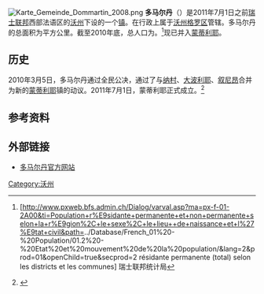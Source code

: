 [[File:Karte_Gemeinde_Dommartin_2008.png|thumb]]
'''多马尔丹'''（{{lang-fr|Dommartin}}）是2011年7月1日之前[[瑞士联邦|瑞士联邦]]西部法语区的[[沃州|沃州]]下设的一个[[瑞士市镇|镇]]。在行政上属于[[沃州格罗区|沃州格罗区]]管辖。多马尔丹的总面积为{{smn|2.94|5|100}}平方公里。截至2010年底，总人口为{{smn|266|6}}。<ref>{{fr}}[http://www.pxweb.bfs.admin.ch/Dialog/varval.asp?ma=px-f-01-2A00&ti=Population+r%E9sidante+permanente+et+non+permanente+selon+la+r%E9gion%2C+le+sexe%2C+le+lieu++de+naissance+et+l%27%E9tat+civil&path=../Database/French_01%20-%20Population/01.2%20-%20Etat%20et%20mouvement%20de%20la%20population/&lang=2&prod=01&openChild=true&secprod=2 résidante permanente (total) selon les districts et les communes]{{dead link|date=2017年12月 |bot=InternetArchiveBot |fix-attempted=yes }} 瑞士联邦统计局</ref>现已并入[[蒙蒂利耶|蒙蒂利耶]]。

==历史==
2010年3月5日，多马尔丹通过全民公决，通过了与[[纳村|纳村]]、[[大波利耶|大波利耶]]、[[叙尼昂|叙尼昂]]合并为新的[[蒙蒂利耶|蒙蒂利耶]]镇的动议。2011年7月1日，蒙蒂利耶正式成立。<ref>{{Cite web |url=http://www.24heures.ch/vaud-regions/actu/communes-canton-seul-dimanche-2010-03-07 |title=存档副本 |access-date=2012-03-27 |archive-url=https://web.archive.org/web/20100616044632/http://www.24heures.ch/vaud-regions/actu/communes-canton-seul-dimanche-2010-03-07 |archive-date=2010-06-16 |dead-url=yes }}</ref>

==参考资料==
{{reflist}}

==外部链接==
*{{fr}}[https://web.archive.org/web/20120309221441/http://www.dommartin.ch/ 多马尔丹官方网站]

{{DEFAULTSORT:Dommartin}}
[[Category:沃州|Category:沃州]]